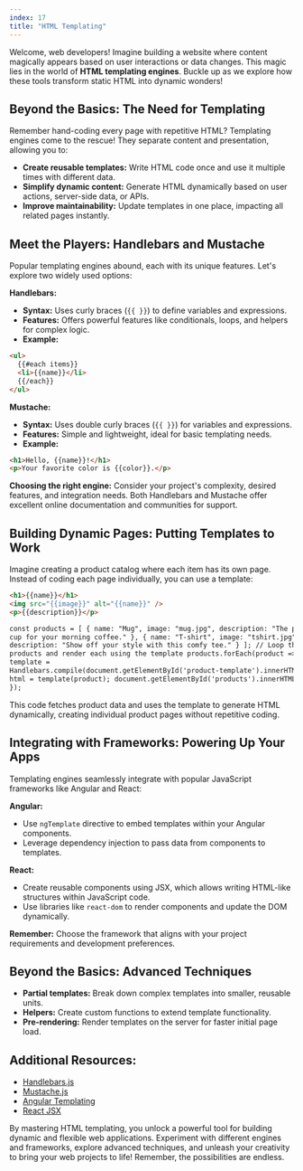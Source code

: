 ```yaml
---
index: 17
title: "HTML Templating"
---
```


Welcome, web developers! Imagine building a website where content magically appears based on user interactions or data changes. This magic lies in the world of **HTML templating engines**. Buckle up as we explore how these tools transform static HTML into dynamic wonders!

## Beyond the Basics: The Need for Templating

Remember hand-coding every page with repetitive HTML? Templating engines come to the rescue! They separate content and presentation, allowing you to:

- **Create reusable templates:** Write HTML code once and use it multiple times with different data.
- **Simplify dynamic content:** Generate HTML dynamically based on user actions, server-side data, or APIs.
- **Improve maintainability:** Update templates in one place, impacting all related pages instantly.

## Meet the Players: Handlebars and Mustache

Popular templating engines abound, each with its unique features. Let's explore two widely used options:

**Handlebars:**

- **Syntax:** Uses curly braces (`{{ }}`) to define variables and expressions.
- **Features:** Offers powerful features like conditionals, loops, and helpers for complex logic.
- **Example:**

```html
<ul>
  {{#each items}}
  <li>{{name}}</li>
  {{/each}}
</ul>
```

**Mustache:**

- **Syntax:** Uses double curly braces (`{{ }}`) for variables and expressions.
- **Features:** Simple and lightweight, ideal for basic templating needs.
- **Example:**

```html
<h1>Hello, {{name}}!</h1>
<p>Your favorite color is {{color}}.</p>
```

**Choosing the right engine:** Consider your project's complexity, desired features, and integration needs. Both Handlebars and Mustache offer excellent online documentation and communities for support.

## Building Dynamic Pages: Putting Templates to Work

Imagine creating a product catalog where each item has its own page. Instead of coding each page individually, you can use a template:

```html
<h1>{{name}}</h1>
<img src="{{image}}" alt="{{name}}" />
<p>{{description}}</p>

const products = [ { name: "Mug", image: "mug.jpg", description: "The perfect
cup for your morning coffee." }, { name: "T-shirt", image: "tshirt.jpg",
description: "Show off your style with this comfy tee." } ]; // Loop through
products and render each using the template products.forEach(product => { const
template =
Handlebars.compile(document.getElementById('product-template').innerHTML); const
html = template(product); document.getElementById('products').innerHTML += html;
});
```

This code fetches product data and uses the template to generate HTML dynamically, creating individual product pages without repetitive coding.

## Integrating with Frameworks: Powering Up Your Apps

Templating engines seamlessly integrate with popular JavaScript frameworks like Angular and React:

**Angular:**

- Use `ngTemplate` directive to embed templates within your Angular components.
- Leverage dependency injection to pass data from components to templates.

**React:**

- Create reusable components using JSX, which allows writing HTML-like structures within JavaScript code.
- Use libraries like `react-dom` to render components and update the DOM dynamically.

**Remember:** Choose the framework that aligns with your project requirements and development preferences.

## Beyond the Basics: Advanced Techniques

- **Partial templates:** Break down complex templates into smaller, reusable units.
- **Helpers:** Create custom functions to extend template functionality.
- **Pre-rendering:** Render templates on the server for faster initial page load.

## Additional Resources:

- [Handlebars.js](https://handlebarsjs.com/)
- [Mustache.js](https://github.com/janl/mustache.js/blob/master/README.md)
- [Angular Templating](https://angular.io/guide/displaying-data)
- [React JSX](https://reactjs.org/docs/introducing-jsx.html)

By mastering HTML templating, you unlock a powerful tool for building dynamic and flexible web applications. Experiment with different engines and frameworks, explore advanced techniques, and unleash your creativity to bring your web projects to life! Remember, the possibilities are endless.
